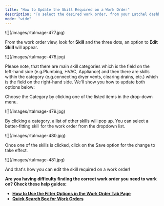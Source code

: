 ```yaml
---
title: "How to Update the Skill Required on a Work Order"
description: "To select the desired work order, from your Latchel dashboard, go to the **Maintenance tab** and click on **Work Orders.**  Search and select the work order that you want to work on. Use the Search Bar then click on the Work Order ID."
mode: "wide"
---
```


<Frame>
  ![](/images/rtaImage-477.jpg)
</Frame>

From the work order view, look for **Skill** and the three dots, an option to **Edit Skill** will appear.

<Frame>
  ![](/images/rtaImage-478.jpg)
</Frame>

Please note, that there are main skill categories which is the field on the left-hand side (e.g.Plumbing, HVAC, Appliance) and then there are skills within the category (e.g.connecting dryer vents, clearing drains, etc.) which is the field on the right-hand side. We'll show you how to update both options below:

Choose the Category by clicking one of the listed items in the drop-down menu.

<Frame>
  ![](/images/rtaImage-479.jpg)
</Frame>

By clicking a category, a list of other skills will pop up. You can select a better-fitting skill for the work order from the dropdown list.

<Frame>
  ![](/images/rtaImage-480.jpg)
</Frame>

Once one of the skills is clicked, click on the Save option for the change to take effect.

<Frame>
  ![](/images/rtaImage-481.jpg)
</Frame>

And that's how you can edit the skill required on a work order\!

**Are you having difficulty finding the correct work order you need to work on? Check these help guides:**

- [**How to Use the Filter Options in the Work Order Tab Page**](/s/topic/0TO5e000000h9wqGAA/How-to-Use-the-Filter-Options-in-the-Work-Order-Tab-Page)
- [**Quick Search Box for Work Orders**](/s/topic/0TO5e000000h9wqGAA/Quick-Search-Box-for-Work-Orders)